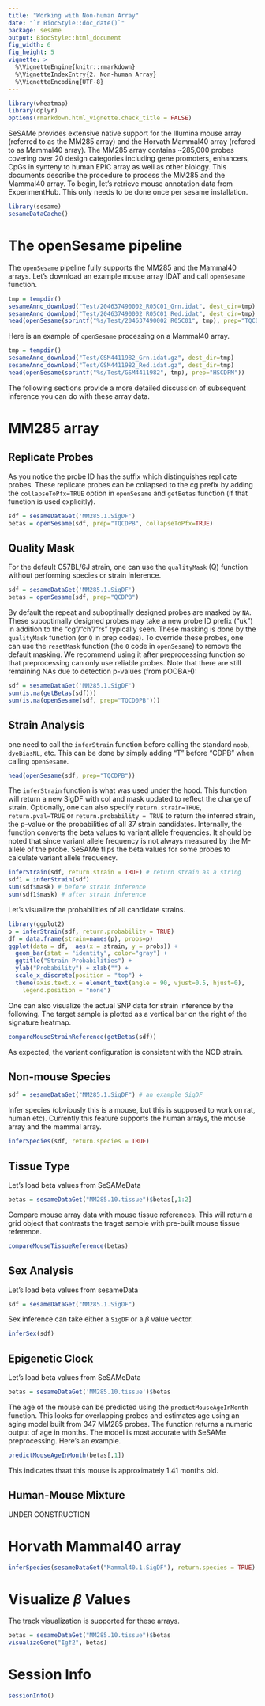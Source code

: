 ```yaml
---
title: "Working with Non-human Array"
date: "`r BiocStyle::doc_date()`"
package: sesame
output: BiocStyle::html_document
fig_width: 6
fig_height: 5
vignette: >
  %\VignetteEngine{knitr::rmarkdown}
  %\VignetteIndexEntry{2. Non-human Array}
  %\VignetteEncoding{UTF-8}
---
```


```r
library(wheatmap)
library(dplyr)
options(rmarkdown.html_vignette.check_title = FALSE)
```

SeSAMe provides extensive native support for the Illumina mouse array (referred
to as the MM285 array) and the Horvath Mammal40 array (refered to as Mammal40
array). The MM285 array contains ~285,000 probes covering over 20 design
categories including gene promoters, enhancers, CpGs in synteny to human EPIC
array as well as other biology. This documents describe the procedure to
process the MM285 and the Mammal40 array. To begin, let's retrieve mouse
annotation data from ExperimentHub.  This only needs to be done once per sesame
installation.

```r
library(sesame)
sesameDataCache()
```

# The openSesame pipeline

The `openSesame` pipeline fully supports the MM285 and the Mammal40 arrays.
Let's download an example mouse array IDAT and call `openSesame` function.

```r
tmp = tempdir()
sesameAnno_download("Test/204637490002_R05C01_Grn.idat", dest_dir=tmp)
sesameAnno_download("Test/204637490002_R05C01_Red.idat", dest_dir=tmp)
head(openSesame(sprintf("%s/Test/204637490002_R05C01", tmp), prep="TQCDPB"))
```

Here is an example of `openSesame` processing on a Mammal40 array.

```r
tmp = tempdir()
sesameAnno_download("Test/GSM4411982_Grn.idat.gz", dest_dir=tmp)
sesameAnno_download("Test/GSM4411982_Red.idat.gz", dest_dir=tmp)
head(openSesame(sprintf("%s/Test/GSM4411982", tmp), prep="HSCDPM"))
```

The following sections provide a more detailed discussion of subsequent
inference you can do with these array data.

# MM285 array

## Replicate Probes

As you notice the probe ID has the suffix which distinguishes replicate
probes. These replicate probes can be collapsed to the cg prefix by adding the
`collapseToPfx=TRUE` option in `openSesame` and `getBetas` function (if that
function is used explicitly).

```r
sdf = sesameDataGet('MM285.1.SigDF')
betas = openSesame(sdf, prep="TQCDPB", collapseToPfx=TRUE)
```

## Quality Mask

For the default C57BL/6J strain, one can use the `qualityMask` (Q) function
without performing species or strain inference.

```r
sdf = sesameDataGet('MM285.1.SigDF')
betas = openSesame(sdf, prep="QCDPB")
```

By default the repeat and suboptimally designed probes are masked by `NA`.
These suboptimally designed probes may take a new probe ID prefix ("uk") in
addition to the "cg"/"ch"/"rs" typically seen. These masking is done by the
`qualityMask` function (or `Q` in prep codes).  To override these probes, one
can use the `resetMask` function (the `0` code in `openSesame`) to remove the
default masking. We recommend using it after preprocessing function so that
preprocessing can only use reliable probes. Note that there are still remaining
NAs due to detection p-values (from pOOBAH):

```r
sdf = sesameDataGet('MM285.1.SigDF')
sum(is.na(getBetas(sdf)))
sum(is.na(openSesame(sdf, prep="TQCD0PB")))
```

## Strain Analysis

one need to call the `inferStrain` function
before calling the standard `noob`, `dyeBiasNL`, etc. This can be done by
simply adding "T" before "CDPB" when calling `openSesame`.

```r
head(openSesame(sdf, prep="TQCDPB"))
```

The `inferStrain` function is what was used under the hood. This function will
return a new SigDF with col and mask updated to reflect the change of
strain. Optionally, one can also specify `return.strain=TRUE`,
`return.pval=TRUE` or `return.probability = TRUE` to return the inferred strain,
the p-value or the probabilities of all 37 strain candidates.  Internally, the
function converts the beta values to variant allele frequencies. It should be
noted that since variant allele frequency is not always measured by the
M-allele of the probe. SeSAMe flips the beta values for some probes to
calculate variant allele frequency.

```r
inferStrain(sdf, return.strain = TRUE) # return strain as a string
sdf1 = inferStrain(sdf)
sum(sdf$mask) # before strain inference
sum(sdf1$mask) # after strain inference
```

Let's visualize the probabilities of all candidate strains.

```r
library(ggplot2)
p = inferStrain(sdf, return.probability = TRUE)
df = data.frame(strain=names(p), probs=p)
ggplot(data = df,  aes(x = strain, y = probs)) +
  geom_bar(stat = "identity", color="gray") +
  ggtitle("Strain Probabilities") +
  ylab("Probability") + xlab("") +
  scale_x_discrete(position = "top") +
  theme(axis.text.x = element_text(angle = 90, vjust=0.5, hjust=0),
    legend.position = "none")
```

One can also visualize the actual SNP data for strain inference by the
following. The target sample is plotted as a vertical bar on the right of the
signature heatmap.

```r
compareMouseStrainReference(getBetas(sdf))
```

As expected, the variant configuration is consistent with the NOD strain.

## Non-mouse Species

```r
sdf = sesameDataGet("MM285.1.SigDF") # an example SigDF
```

Infer species (obviously this is a mouse, but this is supposed to work on rat,
human etc). Currently this feature supports the human arrays, the mouse array
and the mammal array.

```r
inferSpecies(sdf, return.species = TRUE)
```

## Tissue Type

Let's load beta values from SeSAMeData
```r
betas = sesameDataGet("MM285.10.tissue")$betas[,1:2]
```

Compare mouse array data with mouse tissue references. This will return a grid
object that contrasts the traget sample with pre-built mouse tissue reference.
```r
compareMouseTissueReference(betas)
```

## Sex Analysis

Let's load beta values from sesameData
```r
sdf = sesameDataGet("MM285.1.SigDF")
```

Sex inference can take either a `SigDF` or a $\beta$ value vector.

```r
inferSex(sdf)
```

## Epigenetic Clock

Let's load beta values from SeSAMeData
```r
betas = sesameDataGet('MM285.10.tissue')$betas
```

The age of the mouse can be predicted using the `predictMouseAgeInMonth`
function. This looks for overlapping probes and estimates age using an aging
model built from 347 MM285 probes. The function returns a numeric output of age
in months. The model is most accurate with SeSAMe preprocessing.  Here's an
example.

```r
predictMouseAgeInMonth(betas[,1])
```
This indicates thaat this mouse is approximately 1.41 months old.

## Human-Mouse Mixture

UNDER CONSTRUCTION

# Horvath Mammal40 array

```r
inferSpecies(sesameDataGet("Mammal40.1.SigDF"), return.species = TRUE)
```

# Visualize $\beta$ Values

The track visualization is supported for these arrays.

```r
betas = sesameDataGet("MM285.10.tissue")$betas
visualizeGene("Igf2", betas)
```

# Session Info

```r
sessionInfo()
```